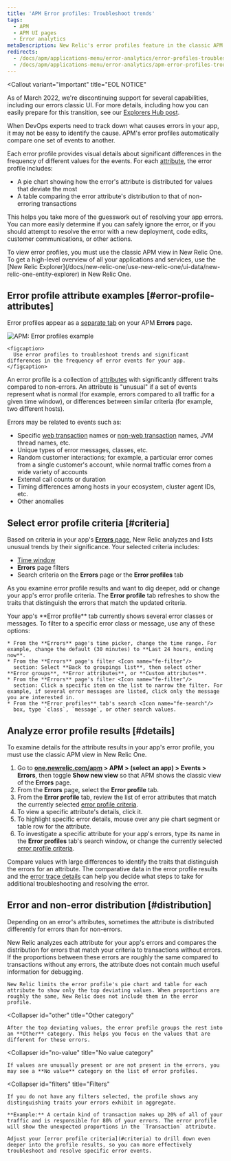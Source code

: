 ```yaml
---
title: 'APM Error profiles: Troubleshoot trends'
tags:
  - APM
  - APM UI pages
  - Error analytics
metaDescription: New Relic's error profiles feature in the classic APM view shows trends and anomalies that help you compare and troubleshoot error events.
redirects:
  - /docs/apm/applications-menu/error-analytics/error-profiles-troubleshoot-trends
  - /docs/apm/applications-menu/error-analytics/apm-error-profiles-troubleshoot-trends
---
```



<Callout
  variant="important"
  title="EOL NOTICE"
>
  As of March 2022, we're discontinuing support for several capabilities, including our errors classic UI. For more details, including how you can easily prepare for this transition, see our [Explorers Hub post](https://discuss.newrelic.com/t/important-upcoming-changes-to-capabilities-and-support-across-errors-classic-labels-service-infrastructure-on-host-snmp-integration-and-inventory-data-in-cloud-integrations/175370).
</Callout>

When DevOps experts need to track down what causes errors in your app, it may not be easy to identify the cause. APM's error profiles automatically compare one set of events to another.

Each error profile provides visual details about significant differences in the frequency of different values for the events. For each [attribute](/docs/accounts-partnerships/education/getting-started-new-relic/glossary#attribute), the error profile includes:

* A pie chart showing how the error's attribute is distributed for values that deviate the most
* A table comparing the error attribute's distribution to that of non-erroring transactions

This helps you take more of the guesswork out of resolving your app errors. You can more easily determine if you can safely ignore the error, or if you should attempt to resolve the error with a new deployment, code edits, customer communications, or other actions.

<Callout variant="tip">
  To view error profiles, you must use the classic APM view in New Relic One. To get a high-level overview of all your applications and services, use the [New Relic Explorer](/docs/new-relic-one/use-new-relic-one/ui-data/new-relic-one-entity-explorer) in New Relic One.
</Callout>

## Error profile attribute examples [#error-profile-attributes]

Error profiles appear as a [separate tab](#details) on your APM **Errors** page.

<CollapserGroup>
  <Collapser
    id="criteria-example"
    title="Error profiles feature in APM"
  >
    <img
      title="APM: Error profiles example"
      alt="APM: Error profiles example"
      src={apmErrorProfileTabDemo}
    />

    <figcaption>
      Use error profiles to troubleshoot trends and significant differences in the frequency of error events for your app.
    </figcaption>
  </Collapser>
</CollapserGroup>

An error profile is a collection of [attributes](/docs/accounts-partnerships/education/getting-started-new-relic/glossary#attribute) with significantly different traits compared to non-errors. An attribute is "unusual" if a set of events represent what is normal (for example, errors compared to all traffic for a given time window), or differences between similar criteria (for example, two different hosts).

Errors may be related to events such as:

* Specific [web transaction](/docs/apm/transactions/intro-transactions/transactions-new-relic-apm) names or [non-web transaction](/docs/apm/transactions/intro-transactions/monitor-background-processes-other-non-web-transactions) names, JVM thread names, etc.
* Unique types of error messages, classes, etc.
* Random customer interactions; for example, a particular error comes from a single customer's account, while normal traffic comes from a wide variety of accounts
* External call counts or duration
* Timing differences among hosts in your ecosystem, cluster agent IDs, etc.
* Other anomalies

## Select error profile criteria [#criteria]

Based on criteria in your app's [**Errors** page](/docs/apm/applications-menu/error-analytics/error-analytics-explore-events-behind-errors), New Relic analyzes and lists unusual trends by their significance. Your selected criteria includes:

* [Time window](/docs/data-analysis/user-interface-functions/view-your-data/time-picker-setting-time-periods-view-data)
* **Errors** page filters
* Search criteria on the **Errors** page or the **Error profiles** tab

As you examine error profile results and want to dig deeper, add or change your app's error profile criteria. The **Error profile** tab refreshes to show the traits that distinguish the errors that match the updated criteria.

<CollapserGroup>
  <Collapser
    id="profile-criteria-example"
    title="Error profile criteria example"
  >
    Your app's **Error profile** tab currently shows several error classes or messages. To filter to a specific error class or message, use any of these options:

    * From the **Errors** page's time picker, change the time range. For example, change the default (30 minutes) to **Last 24 hours, ending now**.
    * From the **Errors** page's filter <Icon name="fe-filter"/>
      section: Select **Back to groupings list**, then select other **Error groups**, **Error attributes**, or **Custom attributes**.
    * From the **Errors** page's filter <Icon name="fe-filter"/>
      section: Click a specific item on the list to narrow the filter. For example, if several error messages are listed, click only the message you are interested in.
    * From the **Error profiles** tab's search <Icon name="fe-search"/>
      box, type `class`, `message`, or other search values.
  </Collapser>
</CollapserGroup>

## Analyze error profile results [#details]

To examine details for the attribute results in your app's error profile, you must use the classic APM view in New Relic One.

1. Go to **[one.newrelic.com/apm](https://one.newrelic.com/apm) > APM > (select an app) > Events > Errors**, then toggle **Show new view** so that APM shows the classic view of the **Errors** page.
2. From the **Errors** page, select the **Error profile** tab.
3. From the **Error profile** tab, review the list of error attributes that match the currently selected [error profile criteria](#criteria).
4. To view a specific attribute's details, click it.
5. To highlight specific error details, mouse over any pie chart segment or table row for the attribute.
6. To investigate a specific attribute for your app's errors, type its name in the **Error profiles** tab's search window, or change the currently selected [error profile criteria](#criteria).

Compare values with large differences to identify the traits that distinguish the errors for an attribute. The comparative data in the error profile results and the [error trace details](/docs/apm/applications-menu/error-analytics/error-analytics-manage-error-traces) can help you decide what steps to take for additional troubleshooting and resolving the error.

## Error and non-error distribution [#distribution]

Depending on an error's attributes, sometimes the attribute is distributed differently for errors than for non-errors.

<CollapserGroup>
  <Collapser
    id="top"
    title="Top deviating values"
  >
    New Relic analyzes each attribute for your app's errors and compares the distribution for errors that match your criteria to transactions without errors. If the proportions between these errors are roughly the same compared to transactions without any errors, the attribute does not contain much useful information for debugging.

    New Relic limits the error profile's pie chart and table for each attribute to show only the top deviating values. When proportions are roughly the same, New Relic does not include them in the error profile.
  </Collapser>

  <Collapser
    id="other"
    title="Other category"
  >
    After the top deviating values, the error profile groups the rest into an **Other** category. This helps you focus on the values that are different for these errors.
  </Collapser>

  <Collapser
    id="no-value"
    title="No value category"
  >
    If values are unusually present or are not present in the errors, you may see a **No value** category on the list of error profiles.
  </Collapser>

  <Collapser
    id="filters"
    title="Filters"
  >
    If you do not have any filters selected, the profile shows any distinguishing traits your errors exhibit in aggregate.

    **Example:** A certain kind of transaction makes up 20% of all of your traffic and is responsible for 80% of your errors. The error profile will show the unexpected proportions in the `Transaction` attribute.

    Adjust your [error profile criteria](#criteria) to drill down even deeper into the profile results, so you can more effectively troubleshoot and resolve specific error events.
  </Collapser>
</CollapserGroup>
